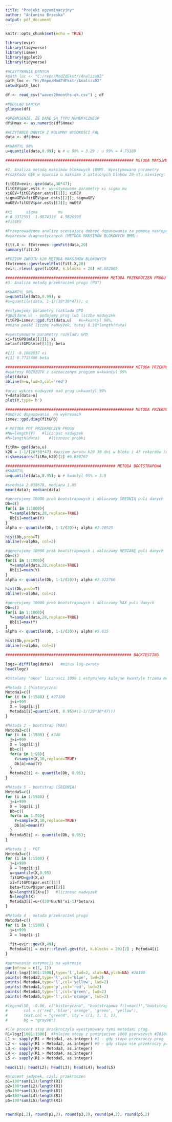 ```yaml
---
title: "Projekt egzaminacyjny"
author: "Antonina Brzeska"
output: pdf_document
---
```


```r
knitr::opts_chunk$set(echo = TRUE)
```


```r
library(evir)
library(tidyverse)
library(ismev)
library(ggplot2)
library(tidyverse)
```



```r

#WCZYTYWANIE DANYCH
#path_loc <- "C:/repo/ModZdEkstr/Analiza02"
path_loc <- "H:/Repo/ModZdEkstr/Analiza02"
setwd(path_loc)

df <- read_csv("waves20months-ok.csv") ; df

#PODGLĄD DANYCH
glimpse(df)

#UPEWNIENIE, ŻE DANE SĄ TYPU NUMERYCZNEGO
df$Hmax <- as.numeric(df$Hmax)

#WCZYTANIE DANYCH Z KOLUMNY WYSOKOŚCI FAL
data <- df$Hmax

#KWANTYL 90%
u=quantile(data,0.99); u # u 90% = 3.29 ; u 99% = 4.75188

```

```r
######################################################## METODA MAKSIMÓW BLOKOWYCH BMM

#2. Analiza metodą maksimów blokowych (BMM). Wyestymowano parametry
#rozkładu GEV w oparciu o maksima z ustalonych bloków 20-stu miesięcy:

fitGEV=evir::gev(data,30*47); 
fitGEV$par.ests #- wyestymowane parametry xi sigma mu
xiGEV=fitGEV$par.ests[[1]]; xiGEV
sigmaGEV=fitGEV$par.ests[[2]]; sigmaGEV
muGEV=fitGEV$par.ests[[3]]; muGEV

#xi      sigma         mu 
#-0.3372591  1.0874319  4.5626598
#fitGEV
```


```r
#Przeprowadzono analizę oceniającą dobroć dopasowania za pomocą następujących
#wykresów diagnostycznych (METODA MAKSIMÓW BLOKOWYCH BMM):

fitt.X <- fExtremes::gevFit(data,20)
summary(fitt.X)

```

```r
#POZIOM ZWROTU k20 METODĄ MAKSIMÓW BLOKOWYCH
fExtremes::gevrlevelPlot(fitt.X,20)
evir::rlevel.gev(fitGEV, k.blocks = 20) #6.602865

```
```r
############################################# METODA PRZEKROCZEŃ PROGU POT
#3. Analiza metodą przekroczeń progu (POT)

#KWANTYL 90%
u=quantile(data,0.99); u
#u=quantile(data, 1-1/(10*30*47)); u

#estymujemy parametry rozkladu GPD
#gpd(dane,u) - podajemy prog lub liczbe nadwyzek
fitGPD=ismev::gpd.fit(data,u)   #u=kwantyl 90%, 
#można podać liczbę nadwyżek, tutaj 0.10*length(data)

#wyestymowane parametry rozkladu GPD
xi=fitGPD$mle[[2]]; xi
beta=fitGPD$mle[[1]]; beta

#[1] -0.1663637 xi
#[1] 0.7715406 beta

```

```r
######################################################## METODA PRZEKROCZEŃ PROGU POT
#wykresy ROZRZUTU z zaznaczonym progiem u=kwantyl 99%
plot(data)
abline(h=u,lwd=3,col='red')   

#oraz wykres nadwyzek nad prog u=kwantyl 99%
Y=data[data>u]
plot(Y,type='h')

```

```r
######################################################## METODA PRZEKROCZEŃ PROGU POT
#dobroć dopasowania  na wykresach 
ismev::gpd.diag(fitGPD)

```

```r
# METODA POT PRZEKROCZEŃ PROGU
#Nu=length(Y)   #licznosc nadwyzek
#N=length(data)    #licznosc probki

fitRm= gpd(data,u)
k20 = 1-1/(20*30*47) #poziom zwrotu k20 30 dni w bloku i 47 rekordów /dzień
riskmeasures(fitRm,k20)[2] #6.689767
```


```r
################################################ METODA BOOTSTRAPOWA
#KWANTYL
u=quantile(data,0.95); u # kwantyl 95% = 3.8

#srednia 2.038678, mediana 1.85
mean(data); median(data)

#generujemy 10000 prob bootstrapowych i obliczamy ŚREDNIĄ puli danych
Db=c()
for(i in 1:1000){
  Y=sample(data,28,replace=TRUE)
  Db[i]=median(Y)
}
alpha <- quantile(Db, 1-1/(20)); alpha #2.20525

hist(Db,prob=T)
abline(v=alpha, col=2)

#generujemy 10000 prob bootstrapowych i obliczamy MEDIANĘ puli danych
Db=c()
for(i in 1:1000){
  Y=sample(data,28,replace=TRUE)
  Db[i]=mean(Y)
}
alpha <- quantile(Db, 1-1/(20)); alpha #2.322766

hist(Db,prob=T)
abline(v=alpha, col=2)

#generujemy 10000 prob bootstrapowych i obliczamy MAX puli danych
Db=c()
for(i in 1:1000){
  Y=sample(data,28,replace=TRUE)
  Db[i]=max(Y)
}
alpha <- quantile(Db, 1-1/(20)); alpha #5.615

hist(Db,prob=T)
abline(v=alpha, col=2)

```

```r
####################################################### BACKTESTING

logz=-diff(log(data))   #minus log-zwroty
head(logz)

#Ustalamy "okno" licznosci 1000 i estymujemy kolejne kwantyle trzema metodami (500 przejść pętli)

#Metoda 1 (historyczna)
Metoda1=c()  
for (i in 1:1500) { #27100
  j=i+999
  X = logz[i:j]
  Metoda1[i]=quantile(X, 0.95)#(1-1/(20*30*47)))
}

#Metoda 2 - bootstrap (MAX)
Metoda2=c()         
for (i in 1:1500) { #748
  j=i+999
  X = logz[i:j]
  Db=c()
  for(a in 1:99){
    Y=sample(X,10,replace=TRUE)
    Db[a]=max(Y)
  }
  Metoda2[i] <- quantile(Db, 0.95);
}

#Metoda 5 - bootstrap (ŚREDNIA)
Metoda5=c()         
for (i in 1:1500) {
  j=i+999
  X = logz[i:j]
  Db=c()
  for(a in 1:99){
    Y=sample(X,10,replace=TRUE)
    Db[a]=mean(Y)
  }
  Metoda5[i] <- quantile(Db, 0.95);
}

#Metoda 3 - POT
Metoda3=c()         
for (i in 1:1500) {
  j=i+999
  X = logz[i:j]
  u=quantile(X,0.95)
  fitGPD=gpd(X,u)
  xi=fitGPD$par.est[[1]]
  beta=fitGPD$par.est[[2]]
  Nu=length(X[X>u])   #licznosc nadwyzek
  N=length(X)
  Metoda3[i]=u+((20*Nu/N)^xi-1)*beta/xi
}

#Metoda 4 - metoda przekroczeń progu
Metoda4=c()         
for (i in 1:1500) {
  j=i+999
  X = logz[i:j]
  
  fit=evir::gev(X,49); 
  Metoda4[i] = evir::rlevel.gev(fit, k.blocks = 20)[2] ; Metoda4[i]
}

```
```r

#porownanie estymacji na wykresie
par(mfrow = c(1, 1))
plot(-logz[1001:1500],type='l',lwd=2, xlab=NA,ylab=NA) #28100
points(-Metoda2,type='l',col='blue', lwd=2)
points(-Metoda4,type='l',col='yellow', lwd=2)
points(-Metoda1,type='p',col='red', lwd=2)
points(-Metoda3,type='l',col='green', lwd=2)
points(-Metoda5,type='l',col='orange', lwd=2)

#legend(50, -0.06, c("historyczna", "bootstrapowa f()=max()","bootstrapowa #f()=średnia()", "POT", "Maksima blokowe"), 
#       col = c('red','blue','orange', 'green', 'yellow'),
#       text.col = "green4", lty = c(1, 1, 1, 1), 
#       bg = "gray90")

#ile procent stop przekroczylo wyestymowany tymi metodami prog.
R1=logz[1001:1500]  #kolejne stopy z pominieciem 1000 pierwszych #28100
L1 <- sapply(R1 > Metoda1, as.integer) #1 - gdy stopa przekroczy prog
L2 <- sapply(R1 > Metoda2, as.integer) #0 - gdy stopa nie przekroczy progu
L3 <- sapply(R1 > Metoda3, as.integer) 
L4 <- sapply(R1 > Metoda4, as.integer) 
L5 <- sapply(R1 > Metoda5, as.integer) 

head(L1); head(L2); head(L3); head(L4); head(L5)

#procent jedynek, czyli przekroczen
p1=100*sum(L1)/length(R1)
p2=100*sum(L2)/length(R1)
p3=100*sum(L3)/length(R1)
p4=100*sum(L4)/length(R1)
p5=100*sum(L5)/length(R1)


round(p1,2); round(p2,2); round(p3,2); round(p4,2); round(p5,2)

```
